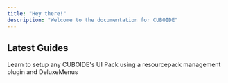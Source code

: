 ```yaml
---
title: "Hey there!"
description: "Welcome to the documentation for CUBOIDE"
---
```


## Latest Guides

<Columns cols={2}>
    <Card
    title="UI Pack Installation Guide"
    icon="book-marked"
    href="/guides/ui-pack-setup"
    horizontal
  >
    Learn to setup any CUBOIDE's UI Pack using a resourcepack management plugin and DeluxeMenus
  </Card>
</Columns>

